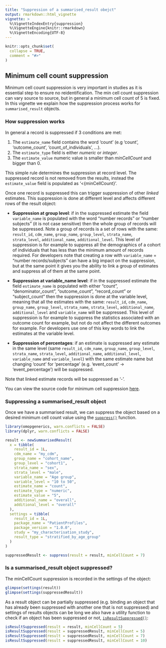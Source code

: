 ```yaml
---
title: "Suppression of a summarised_result obejct"
output: rmarkdown::html_vignette
vignette: >
  %\VignetteIndexEntry{suppression}
  %\VignetteEngine{knitr::rmarkdown}
  %\VignetteEncoding{UTF-8}
---
```


```r
knitr::opts_chunk$set(
  collapse = TRUE,
  comment = "#>"
)
```

## Minimum cell count suppression

Minimum cell count suppression is very important in studies as it is essential step to ensure no reidentification. The min cell count suppression can vary source to source, but in general a minimum cell count of 5 is fixed. In this vignette we explain how the suppression process works for `summarised_result` objects.

### How suppression works

In general a record is suppressed if 3 conditions are met:

1. The `estimate_name` field contains the word 'count' (e.g 'count', 'outcome_count', 'count_of_individuals', ...).
2. The `estimate_type` field is either *numeric* or *integer*.
3. The `estimate_value` numeric value is smaller than *minCellCount* and bigger than 0.

This simple rule determines the suppression at record level. The suppressed record is not removed from the results, instead the `estimate_value` field is populated as '<\{minCellCount\}'.

Once one record is suppressed this can trigger suppression of other *linked* estimates. This suppression is done at different level and affects different rows of the result object:

- **Suppression at group level**: if in the suppressed estimate the field `variable_name` is populated with the word "number records" or "number subjects" (it is not case sensitive) then the whole group of records will be suppressed. Note a group of records is a set of rows with the same: `result_id`, `cdm_name`, `group_name`, `group_level`, `strata_name`, `strata_level`, `additional_name`, `additional_level`. This level of suppression is for example to suppress all the demographics of a cohort of individuals that has less than the minimum amount of records required. For developers note that creating a row with `variable_name` = "number records/subjects" can have a big impact on the suppression, but at the same point it gives you the ability to link a group of estimates and suppress all of them at the same point.

- **Suppression at variable_name level**: if in the suppressed estimate the field `estimate_name` is populated with either "count", "denominator_count", "outcome_count", "record_count" or "subject_count" then the suppression is done at the variable level, meaning that all the estimates with the same: `result_id`, `cdm_name`, `group_name`, `group_level`, `strata_name`, `strata_level`, `additional_name`, `additional_level` and `variable_name` will be suppressed. This level of suppression is for example to suppress the statistics associated with an outcome count for example, but not do not affect the different outcomes for example. For developers use one of this key words to link the estimates at the variable level.

- **Suppression of percentages**: if an estimate is suppressed any estimate in the same level (same `result_id`, `cdm_name`, `group_name`, `group_level`, `strata_name`, `strata_level`, `additional_name`, `additional_level`, `variable_name` and `variable_level`) with the same estimate name but changing 'count' for 'percentage' (e.g. 'event_count' -> 'event_percentage') will be suppressed.

Note that linked estimate records will be suppressed as '-'.

You can view the source code for minimum cell suppression [here](https://github.com/darwin-eu/omopgenerics/blob/main/R/methodSuppress.R).

### Suppressing a summarised_result object

Once we have a summarised result, we can suppress the object based on a desired minimum cell count value using the [`suppress()`](https://darwin-eu.github.io/omopgenerics/reference/suppress.html) function.

```r
library(omopgenerics, warn.conflicts = FALSE)
library(dplyr, warn.conflicts = FALSE)

result <- newSummarisedResult(
  x = tibble(
    result_id = 1L,
    cdm_name = "my_cdm",
    group_name = "cohort_name",
    group_level = "cohort1",
    strata_name = "sex",
    strata_level = "male",
    variable_name = "Age group",
    variable_level = "10 to 50",
    estimate_name = "count",
    estimate_type = "numeric",
    estimate_value = "5",
    additional_name = "overall",
    additional_level = "overall"
  ),
  settings = tibble(
    result_id = 1L,
    package_name = "PatientProfiles",
    package_version = "1.0.0",
    study = "my_characterisation_study",
    result_type = "stratified_by_age_group"
  )
)

suppressedResult <- suppress(result = result, minCellCount = 7)
```

### Is a summarised_result object suppressed?

The minCellCount suppression is recorded in the settings of the object:

```r
glimpse(settings(result))
glimpse(settings(suppressedResult))
```

As a result object can be partially suppressed (e.g. binding an object that has already been suppressed with another one that is not suppressed) and settings of results objects can be long we also have a utility function to check if an object has been suppressed or not, [`isResultSuppressed()`](https://darwin-eu.github.io/omopgenerics/reference/isResultSuppressed.html):

```r
isResultSuppressed(result = result, minCellCount = 5)
isResultSuppressed(result = suppressedResult, minCellCount = 5)
isResultSuppressed(result = suppressedResult, minCellCount = 7)
isResultSuppressed(result = suppressedResult, minCellCount = 10)
```
